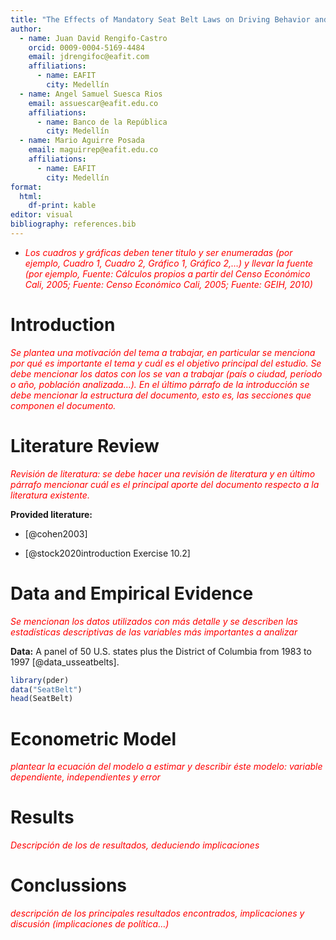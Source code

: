 ```yaml
---
title: "The Effects of Mandatory Seat Belt Laws on Driving Behavior and Traffic Fatalities"
author:
  - name: Juan David Rengifo-Castro
    orcid: 0009-0004-5169-4484
    email: jdrengifoc@eafit.com
    affiliations:
      - name: EAFIT
        city: Medellín
  - name: Angel Samuel Suesca Rios
    email: assuescar@eafit.edu.co
    affiliations:
      - name: Banco de la República
        city: Medellín
  - name: Mario Aguirre Posada
    email: maguirrep@eafit.edu.co
    affiliations:
      - name: EAFIT
        city: Medellín
format: 
  html:
    df-print: kable
editor: visual
bibliography: references.bib
---
```


-   [*Los cuadros y gráficas deben tener titulo y ser enumeradas (por ejemplo, Cuadro 1, Cuadro 2, Gráfico 1, Gráfico 2,...) y llevar la fuente (por ejemplo, Fuente: Cálculos propios a partir del Censo Económico Cali, 2005; Fuente: Censo Económico Cali, 2005; Fuente: GEIH, 2010)*]{style="color:red;"}

# Introduction

[*Se plantea una motivación del tema a trabajar, en particular se menciona por qué es importante el tema y cuál es el objetivo principal del estudio. Se debe mencionar los datos con los se van a trabajar (país o ciudad, período o año, población analizada...). En el último párrafo de la introducción se debe mencionar la estructura del documento, esto es, las secciones que componen el documento.*]{style="color:red;"}

# Literature Review

[*Revisión de literatura: se debe hacer una revisión de literatura y en último párrafo mencionar cuál es el principal aporte del documento respecto a la literatura existente.*]{style="color:red;"}

**Provided literature:**

-   [@cohen2003]

-   [@stock2020introduction Exercise 10.2]

# Data and Empirical Evidence

[*Se mencionan los datos utilizados con más detalle y se describen las estadísticas descriptivas de las variables más importantes a analizar*]{style="color:red;"}

**Data:** A panel of 50 U.S. states plus the District of Columbia from 1983 to 1997 [@data_usseatbelts].

```r
library(pder)
data("SeatBelt")
head(SeatBelt)
```

# Econometric Model

[*plantear la ecuación del modelo a estimar y describir éste modelo: variable dependiente, independientes y error*]{style="color:red;"}

# Results

[*Descripción de los de resultados, deduciendo implicaciones*]{style="color:red;"}

# Conclussions

[*descripción de los principales resultados encontrados, implicaciones y discusión (implicaciones de política...)*]{style="color:red;"}
